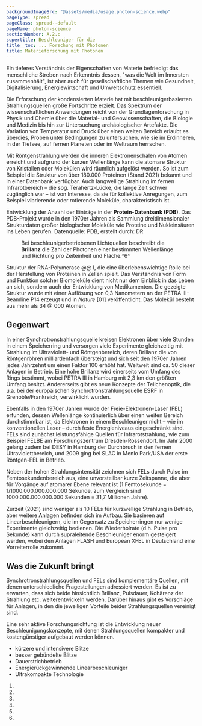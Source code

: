 ```yaml
---
backgroundImageSrc: "@assets/media/usage.photon-science.webp"
pageType: spread
pageClass: spread--default
pageName: photon-science
sectionNumber: A.2.c
supertitle: Beschleuniger für die
title__toc: ... Forschung mit Photonen
title: Materieforschung mit Photonen
---
```


<div class="spread--left spread-area--intro-nutzen .intro">

Ein tieferes Verständnis der Eigenschaften von Materie befriedigt das menschliche Streben nach Erkenntnis dessen, "was die Welt im Innersten zusammenhält", ist aber auch für gesellschaftliche Themen wie Gesundheit, Digitalisierung, Energiewirtschaft und Umweltschutz essentiell.

Die Erforschung der kondensierten Materie hat mit beschleunigerbasierten Strahlungsquellen große Fortschritte erzielt. Das Spektrum der wissenschaftlichen Anwendungen reicht von der Grundlagenforschung in Physik und Chemie über die Material- und Geowissenschaften, die Biologie und Medizin bis hin zur Untersuchung archäologischer Artefakte. Die Variation von Temperatur und Druck über einen weiten Bereich erlaubt es überdies, Proben unter Bedingungen zu untersuchen, wie sie im Erdinneren, in der Tiefsee, auf fernen Planeten oder im Weltraum herrschen.

</div>

<div class="hidden">

Mit Röntgenstrahlung werden die inneren Elektronenschalen von Atomen erreicht und aufgrund der kurzen Wellenlänge kann die atomare Struktur von Kristallen oder Molekülen wird räumlich aufgelöst werden. So ist zum Beispiel die Struktur von über 180.000 Proteinen (Stand 2021) bekannt und in einer Datenbank verfügbar. Auch langwellige Strahlung im fernen Infrarotbereich – die sog. Terahertz-Lücke, die lange Zeit schwer zugänglich war – ist von Interesse, da sie für kollektive Anregungen, zum Beispiel vibrierende oder rotierende Moleküle, charakteristisch ist.

</div>

<div class="spread--left spread-area--c-1">

<progress-chart dimension="pdbEntries" />

<figcaption>

Entwicklung der Anzahl der Einträge in der **Protein-Datenbank (PDB)**. Das PDB-Projekt wurde in den 1970er Jahren als Sammlung dreidimensionaler Strukturdaten großer biologischer Moleküle wie Proteine und Nukleinsäuren ins Leben gerufen. Datenquelle: PDB, erstellt durch: DR

</figcaption>

<figure>
<progress-chart dimension="progress__peak_brilliance" />
<figcaption>

Bei beschleunigerbetriebenen Lichtquellen beschreibt die **Brillanz** die Zahl der Photonen einer bestimmten Wellenlänge und Richtung pro Zeiteinheit und Fläche.^6^

</figcaption>
</figure>

<figcaption>

Struktur der RNA-Polymerase @@ I, die eine überlebenswichtige Rolle bei der Herstellung von Proteinen in Zellen spielt. Das Verständnis von Form und Funktion solcher Biomoleküle dient nicht nur dem Einblick in das Leben an sich, sondern auch der Entwicklung von Medikamenten. Die gezeigte Struktur wurde mit einer Auflösung von 0,3 Nanometern an der PETRA III-Beamline P14 erzeugt und in _Nature_ [01] veröffentlicht. Das Molekül besteht aus mehr als 34 @ 000 Atomen.

</figcaption>

</div>

<div class="spread--right spread-area--c-1">

## Gegenwart

In einer Synchrotronstrahlungsquelle kreisen Elektronen über viele Stunden in einem Speicherring und versorgen viele Experimente gleichzeitig mit Strahlung im Ultraviolett- und Röntgenbereich, deren Brillanz die von Röntgenröhren milliardenfach übersteigt und sich seit den 1970er Jahren jedes Jahrzehnt um einen Faktor 100 erhöht hat. Weltweit sind ca. 50 dieser Anlagen in Betrieb. Eine hohe Brillanz wird einerseits vom Umfang des Rings bestimmt, wobei PETRA III in Hamburg mit 2,3 km den größten Umfang besitzt. Andererseits gibt es neue Konzepte der Teilchenoptik, die u.a. bei der europäischen Synchrotronstrahlungsquelle ESRF in Grenoble/Frankreich, verwirklicht wurden.

Ebenfalls in den 1970er Jahren wurde der Freie-Elektronen-Laser (FEL) erfunden, dessen Wellenlänge kontinuierlich über einen weiten Bereich durchstimmbar ist, da Elektronen in einem Beschleuniger nicht – wie im konventionellen Laser – durch feste Energieniveaus eingeschränkt sind. FELs sind zunächst leistungsfähige Quellen für Infrarotstrahlung, wie zum Beispiel FELBE am Forschungszentrum Dresden-Rossendorf. Im Jahr 2000 gelang zudem bei DESY in Hamburg der Durchbruch in den fernen Ultraviolettbereich, und 2009 ging bei SLAC in Menlo Park/USA der erste Röntgen-FEL in Betrieb.

</div>

<div class="spread--right spread-area--c-2">

Neben der hohen Strahlungsintensität zeichnen sich FELs durch Pulse im Femtosekundenbereich aus, eine unvorstellbar kurze Zeitspanne, die aber für Vorgänge auf atomarer Ebene relevant ist (1 Femtosekunde = 1/1000.000.000.000.000 Sekunde, zum Vergleich sind 1000.000.000.000.000 Sekunden = 31,7 Millionen Jahre).

Zurzeit (2021) sind weniger als 10 FELs für kurzwellige Strahlung in Betrieb, aber weitere Anlagen befinden sich im Aufbau. Sie basieren auf Linearbeschleunigern, die im Gegensatz zu Speicherringen nur wenige Experimente gleichzeitig bedienen. Die Wiederholrate (d.h. Pulse pro Sekunde) kann durch supraleitende Beschleuniger enorm gesteigert werden, wobei den Anlagen FLASH und European XFEL in Deutschland eine Vorreiterrolle zukommt.

</div>

<div class="spread--right spread-area--c-3">

## Was die Zukunft bringt

Synchrotronstrahlungsquellen und FELs sind komplementäre Quellen, mit denen unterschiedliche Fragestellungen adressiert werden. Es ist zu erwarten, dass sich beide hinsichtlich Brillanz, Pulsdauer, Kohärenz der Strahlung etc. weiterentwickeln werden.
Darüber hinaus gibt es Vorschläge für Anlagen, in den die jeweiligen Vorteile beider Strahlungsquellen vereinigt sind.

Eine sehr aktive Forschungsrichtung ist die Entwicklung neuer Beschleunigungskonzepte, mit denen Strahlungsquellen kompakter und kostengünstiger aufgebaut werden können.

- kürzere und intensivere Blitze
- besser gebündelte Blitze
- Dauerstrichbetrieb
- Energierückgewinnende Linearbeschleuniger
- Ultrakompakte Technologie

</div>

<div class="spread--right spread-area--references--top">

1. <BibRef citeKey="fernandez-tornero_moreno-morcillo_etal__2013__crystal" />
1. <BibRef citeKey="biasci_bouteille_etal__2014__lowemittance" />
1. <BibRef citeKey="jankowiak_knobloch_etal__2015__technical" />
1. <BibRef citeKey="rohlsberger_schroer_etal__2019__light" />
1. <BibRef citeKey="beye__2020__flash2020" />
1. <BibRef citeKey="altarelli__2006__xfel" />
</div>